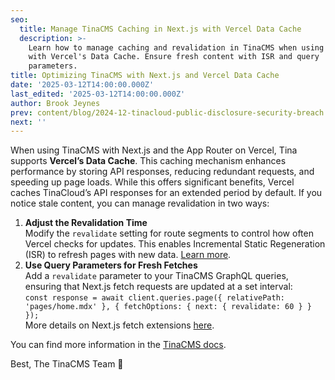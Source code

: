 ```yaml
---
seo:
  title: Manage TinaCMS Caching in Next.js with Vercel Data Cache
  description: >-
    Learn how to manage caching and revalidation in TinaCMS when using Next.js
    with Vercel's Data Cache. Ensure fresh content with ISR and query
    parameters.
title: Optimizing TinaCMS with Next.js and Vercel Data Cache
date: '2025-03-12T14:00:00.000Z'
last_edited: '2025-03-12T14:00:00.000Z'
author: Brook Jeynes
prev: content/blog/2024-12-tinacloud-public-disclosure-security-breach.mdx
next: ''
---
```


When using TinaCMS with Next.js and the App Router on Vercel, Tina supports **Vercel’s Data Cache**. This caching mechanism enhances performance by storing API responses, reducing redundant requests, and speeding up page loads. While this offers significant benefits, Vercel caches TinaCloud’s API responses for an extended period by default. If you notice stale content, you can manage revalidation in two ways:

1. **Adjust the Revalidation Time**\
   Modify the `revalidate` setting for route segments to control how often Vercel checks for updates. This enables Incremental Static Regeneration (ISR) to refresh pages with new data. [Learn more](https://nextjs.org/docs/app/api-reference/file-conventions/route-segment-config#revalidate).
2. **Use Query Parameters for Fresh Fetches**\
   Add a `revalidate` parameter to your TinaCMS GraphQL queries, ensuring that Next.js fetch requests are updated at a set interval:\
   `const response = await client.queries.page({ relativePath: 'pages/home.mdx' }, { fetchOptions: { next: { revalidate: 60 } } });`\
   More details on Next.js fetch extensions [here](https://nextjs.org/docs/app/api-reference/functions/fetch).

You can find more information in the [TinaCMS docs](https://tina.io/docs/frameworks/next/overview#updates-not-reflecting-correctly-on-page).

Best,
The TinaCMS Team 🦙

